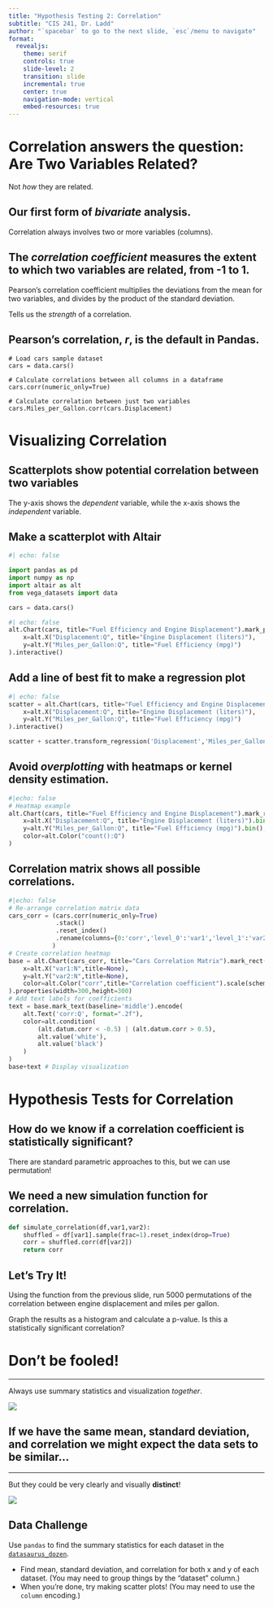 ```yaml
---
title: "Hypothesis Testing 2: Correlation"
subtitle: "CIS 241, Dr. Ladd"
author: "`spacebar` to go to the next slide, `esc`/menu to navigate"
format:
  revealjs:
    theme: serif
    controls: true
    slide-level: 2
    transition: slide
    incremental: true
    center: true
    navigation-mode: vertical
    embed-resources: true
---
```


# Correlation answers the question: Are Two Variables Related?

Not *how* they are related.

## Our first form of *bivariate* analysis.

Correlation always involves two or more variables (columns).

## The *correlation coefficient* measures the extent to which two variables are related, from -1 to 1.

Pearson’s correlation coefficient multiplies the deviations from the mean for two variables, and divides by the product of the standard deviation.

Tells us the *strength* of a correlation.

## Pearson's correlation, *r*, is the default in Pandas.

```.python
# Load cars sample dataset
cars = data.cars()

# Calculate correlations between all columns in a dataframe 
cars.corr(numeric_only=True)

# Calculate correlation between just two variables
cars.Miles_per_Gallon.corr(cars.Displacement)
```

# Visualizing Correlation

## Scatterplots show potential correlation between two variables

The y-axis shows the *dependent* variable, while the x-axis shows the *independent* variable.

## Make a scatterplot with Altair

```python
#| echo: false

import pandas as pd
import numpy as np
import altair as alt
from vega_datasets import data

cars = data.cars()
```

```python
#| echo: false
alt.Chart(cars, title="Fuel Efficiency and Engine Displacement").mark_point().encode(
    x=alt.X("Displacement:Q", title="Engine Displacement (liters)"),
    y=alt.Y("Miles_per_Gallon:Q", title="Fuel Efficiency (mpg)")
).interactive()
```

## Add a line of best fit to make a regression plot

```python
#| echo: false
scatter = alt.Chart(cars, title="Fuel Efficiency and Engine Displacement").mark_point().encode(
    x=alt.X("Displacement:Q", title="Engine Displacement (liters)"),
    y=alt.Y("Miles_per_Gallon:Q", title="Fuel Efficiency (mpg)")
).interactive()

scatter + scatter.transform_regression('Displacement','Miles_per_Gallon').mark_line()
```

## Avoid *overplotting* with heatmaps or kernel density estimation.

```python
#|echo: false
# Heatmap example
alt.Chart(cars, title="Fuel Efficiency and Engine Displacement").mark_rect().encode(
    x=alt.X("Displacement:Q", title="Engine Displacement (liters)").bin(),
    y=alt.Y("Miles_per_Gallon:Q", title="Fuel Efficiency (mpg)").bin(),
    color=alt.Color("count():Q")
)
```

## Correlation matrix shows all possible correlations.

```python
#|echo: false
# Re-arrange correlation matrix data
cars_corr = (cars.corr(numeric_only=True)
             .stack()
             .reset_index()
             .rename(columns={0:'corr','level_0':'var1','level_1':'var2'})
            )
# Create correlation heatmap
base = alt.Chart(cars_corr, title="Cars Correlation Matrix").mark_rect().encode(
    x=alt.X("var1:N",title=None),
    y=alt.Y("var2:N",title=None),
    color=alt.Color("corr",title="Correlation coefficient").scale(scheme='blueorange')
).properties(width=300,height=300)
# Add text labels for coefficients
text = base.mark_text(baseline='middle').encode(
    alt.Text('corr:Q', format=".2f"),
    color=alt.condition(
        (alt.datum.corr < -0.5) | (alt.datum.corr > 0.5),
        alt.value('white'),
        alt.value('black')
    )
)
base+text # Display visualization
```

# Hypothesis Tests for Correlation

## How do we know if a correlation coefficient is statistically significant?

There are standard parametric approaches to this, but we can use permutation!

## We need a new simulation function for correlation.

```python
def simulate_correlation(df,var1,var2):
    shuffled = df[var1].sample(frac=1).reset_index(drop=True)
    corr = shuffled.corr(df[var2])
    return corr
```

## Let's Try It!

Using the function from the previous slide, run 5000 permutations of the correlation between engine displacement and miles per gallon.

Graph the results as a histogram and calculate a p-value. Is this a statistically significant correlation?

# Don't be fooled!

---

Always use summary statistics and visualization *together*.

![](img/unstructured_quartet.png)

## If we have the same **mean**, **standard deviation**, and **correlation** we might expect the data sets to be similar...

---

But they could be very clearly and visually **distinct**!

![](img/anscombes_quartet.png)

## Data Challenge

Use `pandas` to find the summary statistics for each dataset in the <a href="/CIS241/data/DatasaurusDozen.tsv" download>`datasaurus_dozen`</a>.

- Find mean, standard deviation, and correlation for both x and y of each dataset. (You may need to group things by the "dataset" column.)
- When you're done, try making scatter plots! (You may need to use the `column` encoding.)
